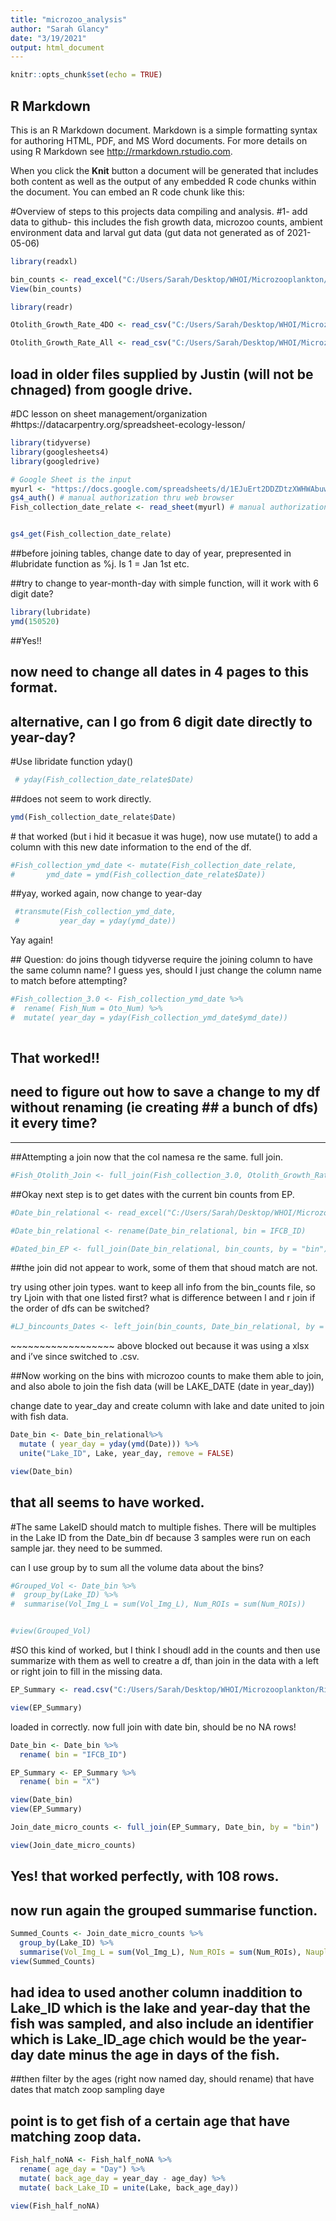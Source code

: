 ```yaml
---
title: "microzoo_analysis"
author: "Sarah Glancy"
date: "3/19/2021"
output: html_document
---
```


```r
knitr::opts_chunk$set(echo = TRUE)
```

## R Markdown

This is an R Markdown document. Markdown is a simple formatting syntax for authoring HTML, PDF, and MS Word documents. For more details on using R Markdown see <http://rmarkdown.rstudio.com>.

When you click the **Knit** button a document will be generated that includes both content as well as the output of any embedded R code chunks within the document. You can embed an R code chunk like this:

#Overview of steps to this projects data compiling and analysis. 
#1- add data to github- this includes the fish growth data, microzoo counts, ambient environment data and larval gut data (gut data not generated as of 2021-05-06)

```r

library(readxl)

bin_counts <- read_excel("C:/Users/Sarah/Desktop/WHOI/Microzooplankton/binCounts_20210506.xlsx")
View(bin_counts)

library(readr)

Otolith_Growth_Rate_4DO <- read_csv("C:/Users/Sarah/Desktop/WHOI/Microzooplankton/Otolith_Growth_Rate_4DO.csv")

Otolith_Growth_Rate_All <- read_csv("C:/Users/Sarah/Desktop/WHOI/Microzooplankton/Otolith_Growth_Rate_all.csv")

```

## load in older files supplied by Justin (will not be chnaged) from google drive. 

#DC lesson on sheet management/organization
#https://datacarpentry.org/spreadsheet-ecology-lesson/

```r
library(tidyverse)
library(googlesheets4)
library(googledrive)

# Google Sheet is the input
myurl <- "https://docs.google.com/spreadsheets/d/1EJuErt2DDZDtzXWHWAbuwS9ptBaA1lkPDLeeiBQg-KU/edit?usp=sharing" # url for googlesheet
gs4_auth() # manual authorization thru web browser
Fish_collection_date_relate <- read_sheet(myurl) # manual authorization thru web browser


gs4_get(Fish_collection_date_relate)

```

##before joining tables, change date to day of year, prepresented in #lubridate function as %j. Is 1 = Jan 1st etc. 

##try to change to year-month-day with simple function, will it work with 6 digit date?
```r
library(lubridate)
ymd(150520)
```

##Yes!!

## now need to change all dates in 4 pages to this format. 
## alternative, can I go from 6 digit date directly to year-day?
     

#Use libridate function yday() 

```r
 # yday(Fish_collection_date_relate$Date)
```
  ##does not seem to work directly.
  
```r

ymd(Fish_collection_date_relate$Date)
```
  # that worked (but i hid it becasue it was huge), now use mutate() to add a column with this new date information to the end of the df. 
  
```r
#Fish_collection_ymd_date <- mutate(Fish_collection_date_relate, 
#       ymd_date = ymd(Fish_collection_date_relate$Date))
```
  ##yay, worked again, now change to year-day
  
```r

 #transmute(Fish_collection_ymd_date, 
 #         year_day = yday(ymd_date))
```
  Yay again!
  
  ## Question: do joins though tidyverse require the joining column to have the same column name? I guess yes, should I just change the column name to match before attempting?
  
```r
#Fish_collection_3.0 <- Fish_collection_ymd_date %>%
#  rename( Fish_Num = Oto_Num) %>% 
#  mutate( year_day = yday(Fish_collection_ymd_date$ymd_date))
  

```
  
## That worked!!
## need to figure out how to save a change to my df without renaming (ie creating ## a bunch of dfs) it every time? 

-----------------------------------------------

##Attempting a join now that the col namesa re the same. full join. 

```r
#Fish_Otolith_Join <- full_join(Fish_collection_3.0, Otolith_Growth_Rate_all, by = "Fish_Num")

```

##Okay next step is to get dates with the current bin counts from EP. 

```r
#Date_bin_relational <- read_excel("C:/Users/Sarah/Desktop/WHOI/Microzooplankton/Date_bin_relational.xlsx")

#Date_bin_relational <- rename(Date_bin_relational, bin = IFCB_ID)

#Dated_bin_EP <- full_join(Date_bin_relational, bin_counts, by = "bin")

```

##the join did not appear to work, some of them that shoud match are not. 

try using other join types. want to keep all info from the bin_counts file, so try Ljoin with that one listed first? what is difference between l and r join if the order of dfs can be switched?


```r
#LJ_bincounts_Dates <- left_join(bin_counts, Date_bin_relational, by = "bin")
```

~~~~~~~~~~~~~~~~~~
above blocked out because it was using a xlsx and i've since switched to .csv. 

##Now working on the bins with microzoo counts to make them able to join, and also abole to join the fish data (will be LAKE_DATE (date in year_day))

change date to year_day and create column with lake and date united to join with fish data.  


```r

Date_bin <- Date_bin_relational%>%
  mutate ( year_day = yday(ymd(Date))) %>%
  unite("Lake_ID", Lake, year_day, remove = FALSE)

view(Date_bin)

```


## that all seems to have worked. 

#The same LakeID should match to multiple fishes. There will be multiples in the Lake ID from the Date_bin df because 3 samples were run on each sample jar. they need to be summed.

can I use group by to sum all the volume data about the bins?

```r
#Grouped_Vol <- Date_bin %>%
#  group_by(Lake_ID) %>%
#  summarise(Vol_Img_L = sum(Vol_Img_L), Num_ROIs = sum(Num_ROIs))


#view(Grouped_Vol)
```

#SO this kind of worked, but I think I shoudl add in the counts and then use summarize with them as well to creatre a df, than join in the data with a left or right join to fill  in the missing data. 

```r
EP_Summary <- read.csv("C:/Users/Sarah/Desktop/WHOI/Microzooplankton/RiverHerring_microzooplankton/summary_EP_05062021.csv")

view(EP_Summary)

```

loaded in correctly. now full join with date bin, should be no NA rows!

```r

Date_bin <- Date_bin %>%
  rename( bin = "IFCB_ID")

EP_Summary <- EP_Summary %>%
  rename( bin = "X")

view(Date_bin)
view(EP_Summary)

Join_date_micro_counts <- full_join(EP_Summary, Date_bin, by = "bin")

view(Join_date_micro_counts)

```

## Yes! that worked perfectly, with 108 rows. 

## now run again the grouped summarise function. 

```r
Summed_Counts <- Join_date_micro_counts %>%
  group_by(Lake_ID) %>%
  summarise(Vol_Img_L = sum(Vol_Img_L), Num_ROIs = sum(Num_ROIs), Nauplii = sum(Nauplii), Karatella = sum(Karatella), Polyarthra = sum(Polyarthra), Asplanchna = sum(Asplanchna), Tricocera = sum(Tricocera), Mallomonas = sum(Mallomonas))
view(Summed_Counts)


```


## had idea to used another column inaddition to Lake_ID which is the lake and year-day that the fish was sampled, and also include an identifier which is Lake_ID_age chich would be the year-day date minus the age in days of the fish.

##then filter by the ages (right now named day, should rename) that have dates that match zoop sampling daye

## point is to get fish of a certain age that have matching zoop data. 

```r
Fish_half_noNA <- Fish_half_noNA %>% 
  rename( age_day = "Day") %>%
  mutate( back_age_day = year_day - age_day) %>%
  mutate( back_Lake_ID = unite(Lake, back_age_day))

view(Fish_half_noNA)

```






